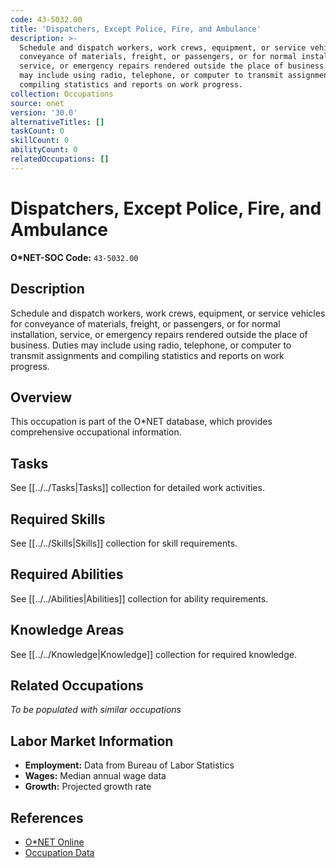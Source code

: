 ```yaml
---
code: 43-5032.00
title: 'Dispatchers, Except Police, Fire, and Ambulance'
description: >-
  Schedule and dispatch workers, work crews, equipment, or service vehicles for
  conveyance of materials, freight, or passengers, or for normal installation,
  service, or emergency repairs rendered outside the place of business. Duties
  may include using radio, telephone, or computer to transmit assignments and
  compiling statistics and reports on work progress.
collection: Occupations
source: onet
version: '30.0'
alternativeTitles: []
taskCount: 0
skillCount: 0
abilityCount: 0
relatedOccupations: []
---
```

# Dispatchers, Except Police, Fire, and Ambulance

**O*NET-SOC Code:** `43-5032.00`

## Description

Schedule and dispatch workers, work crews, equipment, or service vehicles for conveyance of materials, freight, or passengers, or for normal installation, service, or emergency repairs rendered outside the place of business. Duties may include using radio, telephone, or computer to transmit assignments and compiling statistics and reports on work progress.

## Overview

This occupation is part of the O*NET database, which provides comprehensive occupational information.

## Tasks

See [[../../Tasks|Tasks]] collection for detailed work activities.

## Required Skills

See [[../../Skills|Skills]] collection for skill requirements.

## Required Abilities

See [[../../Abilities|Abilities]] collection for ability requirements.

## Knowledge Areas

See [[../../Knowledge|Knowledge]] collection for required knowledge.

## Related Occupations

*To be populated with similar occupations*

## Labor Market Information

- **Employment:** Data from Bureau of Labor Statistics
- **Wages:** Median annual wage data
- **Growth:** Projected growth rate

## References

- [O*NET Online](https://www.onetonline.org/link/summary/43-5032.00)
- [Occupation Data](https://www.onetcenter.org/)
